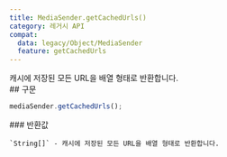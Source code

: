```yaml
---
title: MediaSender.getCachedUrls()
category: 레거시 API
compat:
  data: legacy/Object/MediaSender
  feature: getCachedUrls
---
```


<Section>
  캐시에 저장된 모든 URL을 배열 형태로 반환합니다.
</Section>
<Section>
  ## 구문

  ~~~js
  mediaSender.getCachedUrls();
  ~~~

  <Section>
    ### 반환값

    `String[]` - 캐시에 저장된 모든 URL을 배열 형태로 반환합니다.
  </Section>
</Section>